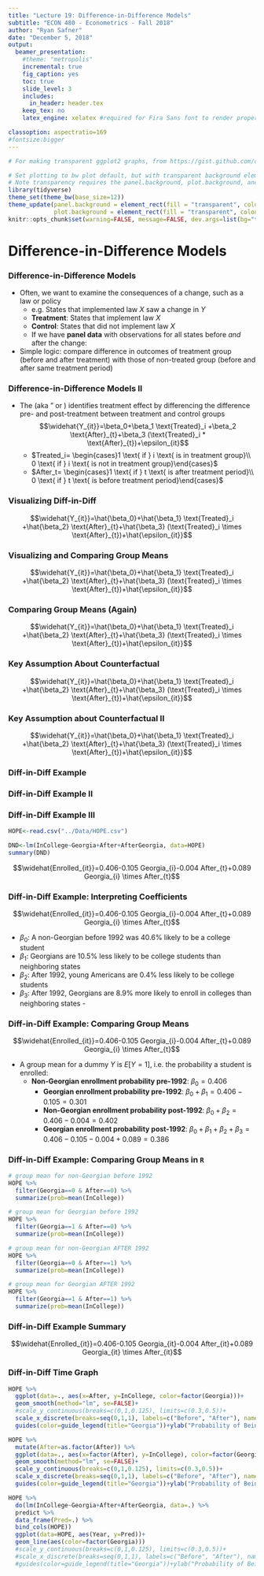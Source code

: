 ```yaml
---
title: "Lecture 19: Difference-in-Difference Models"
subtitle: "ECON 480 - Econometrics - Fall 2018"
author: "Ryan Safner"
date: "December 5, 2018"
output: 
  beamer_presentation:
    #theme: "metropolis"
    incremental: true 
    fig_caption: yes
    toc: true 
    slide_level: 3
    includes:
      in_header: header.tex
    keep_tex: no 
    latex_engine: xelatex #required for Fira Sans font to render properly 

classoption: aspectratio=169
#fontsize:bigger
---
```


```r
# For making transparent ggplot2 graphs, from https://gist.github.com/cboettig/5600558 

# Set plotting to bw plot default, but with transparent background elements.  
# Note transparency requires the panel.background, plot.background, and device background all be set!
library(tidyverse) 
theme_set(theme_bw(base_size=12))
theme_update(panel.background = element_rect(fill = "transparent", colour = NA),
             plot.background = element_rect(fill = "transparent", colour = NA))
knitr::opts_chunk$set(warning=FALSE, message=FALSE, dev.args=list(bg="transparent"))
```

# Difference-in-Difference Models

### Difference-in-Difference Models 

- Often, we want to examine the consequences of a change, such as a law or policy
    - e.g. States that implemented law $X$ saw a change in $Y$
    - **Treatment**: States that implement law $X$
    - **Control**: States that did not implement law $X$
    - If we have **panel data** with observations for all states before *and* after the change:
- Simple logic: compare difference in outcomes of treatment group (before and after treatment) with those of non-treated group (before and after same treatment period)

### Difference-in-Difference Models II

- The \alert{difference-in-difference model} 	(aka \alert{"diff-in-diff"}" or \alert{"DND"}) identifies treatment effect by differencing the difference pre- and post-treatment between treatment and control groups
$$\widehat{Y_{it}}=\beta_0+\beta_1 \text{Treated}_i +\beta_2 \text{After}_{t}+\beta_3 (\text{Treated}_i * \text{After}_{t})+\epsilon_{it}$$
    - $Treated_i= \begin{cases}1 \text{ if } i \text{ is in treatment group}\\ 0 \text{ if } i \text{ is not in treatment group}\end{cases}$
    - $After_t= \begin{cases}1 \text{ if } t \text{ is after treatment period}\\ 0 \text{ if } t \text{ is before treatment period}\end{cases}$

\onslide<4->\begin{table}\small 
		\centering 
		\begin{tabular}{rrrr}
		 & Control & Treatment & \textcolor{red}{Group Diff. ($\Delta Y_i$)}\\ \toprule 
		 Before & $\beta_0$ & $\beta_0+\beta_1$ & \textcolor{red}{$\beta_1$}\\
		 After & $\beta_0+\beta_2$ & $\beta_0+\beta_1+\beta_2+\beta_3$ & \textcolor{red}{$\beta_1+\beta_3$}\\ \midrule 
		 \textcolor{blue}{Time Diff. ($\Delta Y_t$)} & \textcolor{blue}{$\beta_2$}	 & \textcolor{blue}{$\beta_2+\beta_3$} & \textcolor{purple}{$\beta_3$}\\ \bottomrule 
		 & & & \textcolor{purple}{Diff-in-diff ($\Delta_i \Delta_t Y$)}\\ 
		\end{tabular}
	\end{table}
	
### Visualizing Diff-in-Diff
	
$$\widehat{Y_{it}}=\hat{\beta_0}+\hat{\beta_1} \text{Treated}_i +\hat{\beta_2} \text{After}_{t}+\hat{\beta_3} (\text{Treated}_i \times \text{After}_{t})+\hat{\epsilon_{it}}$$
	\vspace{-0.5cm}
	\begin{columns}
		\begin{column}[c]{7cm}
	\begin{figure}
				\begin{tikzpicture}[scale=.45]\scriptsize 
				\draw[->] (-1,0) -- (11,0) coordinate (x axis) node[right]{$time$};
 				\draw[->] (-1,0) -- (-1,11) coordinate (y axis) node[above]{$Y$};	
 				\draw<2->[fill=black](2,2)circle(0.1cm)node[below]{$C_1$};
 				\draw<2->[fill=black](8,4)circle(0.1cm)node[above]{$C_2$};
 				\draw<6->[fill=black](2,5)circle(0.1cm)node[above]{$T_1$};
 				\draw<6->[fill=black](8,10)circle(0.1cm)node[above]{$T_2$};
            	\draw<3->[ultra thick, magenta] (2,2)--(8,4);
            	\draw<5->[ultra thick, dotted, magenta] (2,2)--(8,2)--node[right]{$\hat{\beta_2}$}(8,4);
            	\draw<7->[ultra thick, teal] (2,5)node[left]{$\hat{\beta_0}+\hat{\beta_1}$}--(8,10);
            	\draw<9->[ultra thick, dotted, teal] (2,5)--(8,5);
            	\draw<9->[ultra thick, dotted, magenta](8,5)--node[right]{$\hat{\beta_2}$}(8,7);
            	\draw<9->[ultra thick, dotted, magenta](2,5)--(8,7);
            	\draw<10->[ultra thick, blue](8,7)--node[right]{$\hat{\beta_3}$}(8,10);
            	\draw (2,0.25)--(2,-0.25)node[below]{$t_{Before}$};
            	\draw (8,0.25)--(8,-0.25) node[below]{$t_{After}$};
            	\draw<8->[thick, dotted](2,2)--node[left]{$\hat{\beta_1}$}(2,5);
            	\draw<4->[thick, dotted](2,0)--(2,2)node[left]{\textcolor{magenta}{$\hat{\beta_0}$}};
 			\end{tikzpicture}	
	\end{figure}
		\end{column}
		\begin{column}[c]{8cm}
		\begin{itemize}\small 
			\item<7-> \textcolor{teal}{Treatment ($Treated=1$) group}
			\item<3-> \textcolor{magenta}{Control ($Treated=0$) group}
			\item<4->$\hat{\beta_0}$: value of $Y$ for control before treatment 
			\item<8->$\hat{\beta_1}$: difference between treatment and control (before treatment)
			\item<5->$\hat{\beta_2}$: time difference (for control group)
			\item<10->\textcolor{blue}{$\hat{\beta_3}$}: difference-in-difference: effect of treatment    
		\end{itemize}
		\end{column}
	\end{columns}	

### Visualizing and Comparing Group Means

$$\widehat{Y_{it}}=\hat{\beta_0}+\hat{\beta_1} \text{Treated}_i +\hat{\beta_2} \text{After}_{t}+\hat{\beta_3} (\text{Treated}_i \times \text{After}_{t})+\hat{\epsilon_{it}}$$
\vspace{-0.5cm}
\begin{columns}
		\begin{column}[c]{7cm}
	\begin{figure}
				\begin{tikzpicture}[scale=.45]\scriptsize 
				\draw[->] (-1,0) -- (11,0) coordinate (x axis) node[right]{$time$};
 				\draw[->] (-1,0) -- (-1,11) coordinate (y axis) node[above]{$Y$};	
 				\draw[fill=black](2,2)circle(0.1cm)node[below]{$C_1$};
 				\draw[fill=black](8,4)circle(0.1cm)node[above]{$C_2$};
 				\draw[fill=black](2,5)circle(0.1cm)node[above]{$T_1$};
 				\draw[fill=black](8,10)circle(0.1cm)node[above]{$T_2$};
            	\draw[ultra thick, magenta] (2,2)--(8,4);
            	\draw[ultra thick, dotted, magenta] (2,2)--(8,2)--(8,4);
            	\draw[ultra thick, teal] (2,5)--(8,10);
            	\draw[ultra thick, dotted, teal] (2,5)--(8,5);
            	\draw[ultra thick, dotted, magenta](8,5)--(8,7);
            	\draw[ultra thick, dotted, magenta](2,5)--(8,7);
            	\draw[ultra thick, teal, dotted](8,7)--(8,10);
            	\draw (2,0.25)--(2,-0.25)node[below]{$t_{Before}$};
            	\draw (8,0.25)--(8,-0.25) node[below]{$t_{After}$};
            	\draw[thick, dotted](2,0)--(2,2);
            	\draw<2-> (2,2)node[left]{$\hat{\beta_0}$};
            	\draw<3-> (8,4)node[right]{$\hat{\beta_0}+\hat{\beta_2}$};
            	\draw<4-> (2,5)node[left]{$\hat{\beta_0}+\hat{\beta_1}$};
            	\draw<5-> (8,10)node[right]{\tiny $\hat{\beta_0}+\hat{\beta_1}+\hat{\beta_2}+\hat{\beta_3}$};
            	\draw<6->[color=blue, thick] (8,7)--(8,10);
 			\end{tikzpicture}	
	\end{figure}
		\end{column}
		\begin{column}[c]{8cm}
		\begin{itemize}\small 
			\item<2-> $Y$ for Control Group Before: $\hat{\beta_0}$
			\item<3-> $Y$ for Control Group After: $\hat{\beta_0}+\hat{\beta_2}$
			\item<4-> $Y$ for Treatment Group Before: $\hat{\beta_0}+\hat{\beta_1}$
			\item<5-> $Y$ for Treatment Group After: $\hat{\beta_0}+\hat{\beta_1}+\hat{\beta_2}+\hat{\beta_3}$
			\item<6-> Treatment Effect: \textcolor{blue}{$\hat{\beta_3}$}
		\end{itemize}
		\end{column}
\end{columns}	

### Comparing Group Means (Again)

$$\widehat{Y_{it}}=\hat{\beta_0}+\hat{\beta_1} \text{Treated}_i +\hat{\beta_2} \text{After}_{t}+\hat{\beta_3} (\text{Treated}_i \times \text{After}_{t})+\hat{\epsilon_{it}}$$

\begin{table}\small 
		\centering 
		\begin{tabular}{rrrr}
		 & Control & Treatment & \textcolor{red}{Group Diff. ($\Delta Y_i$)}\\ \toprule 
		 Before & $\beta_0$ & $\beta_0+\beta_1$ & \textcolor{red}{$\beta_1$}\\
		 After & $\beta_0+\beta_2$ & $\beta_0+\beta_1+\beta_2+\beta_3$ & \textcolor{red}{$\beta_1+\beta_3$}\\ \midrule 
		 \textcolor{blue}{Time Diff. ($\Delta Y_t$)} & \textcolor{blue}{$\beta_2$}	 & \textcolor{blue}{$\beta_2+\beta_3$} & \textcolor{purple}{$\beta_3$}\\ \bottomrule 
		 & & & \textcolor{purple}{Diff-in-diff ($\Delta_i \Delta_t Y$)}\\ 
		\end{tabular}
\end{table}

### Key Assumption About Counterfactual

$$\widehat{Y_{it}}=\hat{\beta_0}+\hat{\beta_1} \text{Treated}_i +\hat{\beta_2} \text{After}_{t}+\hat{\beta_3} (\text{Treated}_i \times \text{After}_{t})+\hat{\epsilon_{it}}$$
\vspace{-0.5cm}
\begin{columns}
		\begin{column}[c]{7cm}
	\begin{figure}
				\begin{tikzpicture}[scale=.45]\scriptsize 
				\draw[->] (-1,0) -- (11,0) coordinate (x axis) node[right]{$time$};
 				\draw[->] (-1,0) -- (-1,11) coordinate (y axis) node[above]{$Y$};	
 				\draw[fill=black](2,2)circle(0.1cm)node[below]{$C_1$};
 				\draw[fill=black](8,4)circle(0.1cm)node[above]{$C_2$};
 				\draw[fill=black](2,5)circle(0.1cm)node[above]{$T_1$};
 				\draw[fill=black](8,10)circle(0.1cm)node[above]{$T_2$};
            	\draw[ultra thick, magenta] (2,2)--(8,4);
            	\draw[ultra thick, dotted, magenta] (2,2)--(8,2)--(8,4);
            	\draw[ultra thick, teal] (2,5)--(8,10);
            	\draw[ultra thick, dotted, teal] (2,5)--(8,5);
            	\draw[ultra thick, dotted, magenta](8,5)--(8,7);
            	\draw[ultra thick, dotted, magenta](2,5)--(8,7);
            	\draw[ultra thick, teal, dotted](8,7)--(8,10);
            	\draw (2,0.25)--(2,-0.25)node[below]{$t_{Before}$};
            	\draw (8,0.25)--(8,-0.25) node[below]{$t_{After}$};
            	\draw[thick, dotted](2,0)--(2,2);
 			\end{tikzpicture}	
	\end{figure}
		\end{column}
		\begin{column}[c]{8cm}
		\begin{itemize}\small 
			\item<2-> Key assumption in DND models is that the time trend is parallel
			\item<3-> Treatment \& control groups must be similar over time \emph{except for treatment}
			\item<4-> \textcolor{purple}{Counterfactual} if the treatment group were \emph{not} treated, they would change the same as control group over time $\hat{\beta_2}$
		\end{itemize}
		\end{column}
	\end{columns}	

### Key Assumption about Counterfactual II

$$\widehat{Y_{it}}=\hat{\beta_0}+\hat{\beta_1} \text{Treated}_i +\hat{\beta_2} \text{After}_{t}+\hat{\beta_3} (\text{Treated}_i \times \text{After}_{t})+\hat{\epsilon_{it}}$$
\vspace{-0.5cm}
\begin{columns}
		\begin{column}[c]{7cm}
	\begin{figure}
				\begin{tikzpicture}[scale=.45]\scriptsize 
				\draw[->] (-1,0) -- (11,0) coordinate (x axis) node[right]{$time$};
 				\draw[->] (-1,0) -- (-1,11) coordinate (y axis) node[above]{$Y$};	
 				\draw[fill=black](2,2)circle(0.1cm)node[below]{$C_1$};
 				\draw[fill=black](8,4)circle(0.1cm)node[above]{$C_2$};
 				\draw[fill=black](2,5)circle(0.1cm)node[above]{$T_1$};
 				\draw[fill=black](8,10)circle(0.1cm)node[above]{$T_2$};
            	\draw[ultra thick, magenta] (2,2)--(8,4);
            	\draw[ultra thick, dotted, magenta] (2,2)--(8,2)--(8,4);
            	\draw[ultra thick, teal] (2,5)--(8,10);
            	\draw[ultra thick, dotted, teal] (2,5)--(8,5);
            	\draw[ultra thick, dotted, magenta](8,5)--(8,5.5);
            	\draw[ultra thick, dotted, magenta](2,5)--(8,5.5);
            	\draw[ultra thick, teal, dotted](8,5.5)--(8,10);
            	\draw (2,0.25)--(2,-0.25)node[below]{$t_{Before}$};
            	\draw (8,0.25)--(8,-0.25) node[below]{$t_{After}$};
            	\draw[thick, dotted](2,0)--(2,2);
 			\end{tikzpicture}	
	\end{figure}
		\end{column}
		\begin{column}[c]{8cm}
		\begin{itemize}\small 
			\item<2-> If time trend is different between treatment and control groups
			\item<3-> Treatment effect may be over/under-estimated!  
		\end{itemize}
		\end{column}
	\end{columns}	

### Diff-in-Diff Example

\begin{example}
	In 1993 Georgia initiated a HOPE scholarship program to let state residents with at least a B average in high school attend public college in Georgia for free. Did it increase college enrollment?  
	\begin{itemize}
		\item<2-> Dynarski, Susan (2000), "Hope for Whom? Financial Aid for the Middle Class and Its Impact on College Attendance" micro-level data on 4,291 young individuals: 
		\begin{itemize}
			\item<3-> InCollege$_{it}=\begin{cases}1 \text{ if } i \text{ is in college during year }t\\ 0 \text{ if } i \text{ is not in college during year }t\\ \end{cases}$
			\item<4-> Georgia$_i=\begin{cases}1 \text{ if } i \text{ is a Georgia resident}\\ 0 \text{ if } i \text{ is not a Georgia resident}\\ \end{cases}$
			\item<5-> After$_t=\begin{cases}1 \text{ if } t \text{ is after 1992}\\ 0 \text{ if } t \text{ is after 1992}\\ \end{cases}$
			\item<6-> \textcolor{magenta}{Note: With a dummy \emph{dependent} variable ($Y$), coefficients estimate the probability $Y=1$, i.e. the \emph{probability} a person is enrolled in college}
		\end{itemize} 
  \end{itemize}
\end{example}

### Diff-in-Diff Example II

\begin{example}
	In 1993 Georgia initiated a HOPE scholarship program to let state residents with at least a B average in high school attend public college in Georgia for free. Did it increase college enrollment?  
\begin{itemize}
		\item<2-> We can use a diff-in-diff model to measure the effect of HOPE scholarship on enrollments 
		\item<3-> Georgia and nearby states: if not for HOPE, changes should be the same over time
		\item<4-> Treatment period: 1992
		\item<5-> Treatment: Georgia 
	\end{itemize}
	\begin{align*}
	\only<6->{\Delta_i \Delta_t Enrolled &= (\text{GA}_{after}-\text{GA}_{before})-(\text{neighbors}_{after}-\text{neighbors}_{before})\\}
	\only<7->{\widehat{Enrolled_{it}} &= \beta_0+\beta_1 Georgia_{it}+\beta_2 After_{it}+\beta_3 Georgia_{it} \times After_{it}\\}
	\end{align*}
\end{example}

### Diff-in-Diff Example III

```r
HOPE<-read.csv("../Data/HOPE.csv")
```

\columnsbegin

\column{.5\textwidth}

\tiny 

```r
DND<-lm(InCollege~Georgia+After+AfterGeorgia, data=HOPE)
summary(DND)
```

\column{.5\textwidth}

$$\widehat{Enrolled_{it}}=0.406-0.105 Georgia_{i}-0.004 After_{t}+0.089 Georgia_{i} \times After_{t}$$

\columnsend

### Diff-in-Diff Example: Interpreting Coefficients

$$\widehat{Enrolled_{it}}=0.406-0.105 Georgia_{i}-0.004 After_{t}+0.089 Georgia_{i} \times After_{t}$$

- $\beta_0$: A non-Georgian before 1992 was 40.6\% likely to be a college student
- $\beta_1$: Georgians are 10.5\% less likely to be college students than neighboring states
- $\beta_2$: After 1992, young Americans are 0.4\% less likely to be college students
- $\beta_3$: After 1992, Georgians are 8.9\% more likely to enroll in colleges than neighboring states
-\alert{Treatment effect: HOPE increased enrollment likelihood by 8.9\%}

### Diff-in-Diff Example: Comparing Group Means 

$$\widehat{Enrolled_{it}}=0.406-0.105 Georgia_{i}-0.004 After_{t}+0.089 Georgia_{i} \times After_{t}$$

- A group mean for a dummy $Y$ is $E[Y=1]$, i.e. the probability a student is enrolled: 
    - **Non-Georgian enrollment probability pre-1992**: $\beta_0=0.406$
		- **Georgian enrollment probability pre-1992**: $\beta_0+\beta_1=0.406-0.105=0.301$
		- **Non-Georgian enrollment probability post-1992**: $\beta_0+\beta_2=0.406-0.004=0.402$
		- **Georgian enrollment probability post-1992**: $\beta_0+\beta_1+\beta_2+\beta_3=0.406-0.105-0.004+0.089=0.386$

### Diff-in-Diff Example: Comparing Group Means in `R`

\columnsbegin

\column{.5\textwidth}

\scriptsize 
```r
# group mean for non-Georgian before 1992
HOPE %>%
  filter(Georgia==0 & After==0) %>%
  summarize(prob=mean(InCollege))

# group mean for Georgian before 1992
HOPE %>%
  filter(Georgia==1 & After==0) %>%
  summarize(prob=mean(InCollege))
```

\column{.5\textwidth}

\scriptsize 

```r
# group mean for non-Georgian AFTER 1992
HOPE %>%
  filter(Georgia==0 & After==1) %>%
  summarize(prob=mean(InCollege))

# group mean for Georgian AFTER 1992
HOPE %>%
  filter(Georgia==1 & After==1) %>%
  summarize(prob=mean(InCollege))
```

\columnsend

### Diff-in-Diff Example Summary

$$\widehat{Enrolled_{it}}=0.406-0.105 Georgia_{it}-0.004 After_{it}+0.089 Georgia_{it} \times After_{it}$$

\begin{table}\small 
		\centering 
		\begin{tabular}{rrrr}
		 & Neighbors & Georgia & \textcolor{red}{Group Diff. ($\Delta Y_i$)}\\ \toprule 
		 Before & $0.406$ & $0.301$ & \textcolor{red}{$-0.105$}\\
		 After & $0.402$ & $0.386$ & \textcolor{red}{$0.016$}\\ \midrule 
		 \textcolor{blue}{Time Diff. ($\Delta Y_t$)} & \textcolor{blue}{$-0.004$}	& \textcolor{blue}{$0.085$} & \textcolor{purple}{$0.089$}\\ \bottomrule 
		 & & & \textcolor{purple}{Diff-in-diff ($\Delta \Delta Y$)}\\ 
		\end{tabular}
	\end{table}

\onslide<2->\begin{align*}
	\Delta_i \Delta_t Enrolled &= (\text{GA}_{after}-\text{GA}_{before})-(\text{neighbors}_{after}-\text{neighbors}_{before})\\
	&=(0.386-0.301)-(0.402-0.406)\\
	&=(\text{\textcolor{blue}{0.085}})-(-\text{\textcolor{blue}{0.004}})\\
	&=\text{\textcolor{purple}{0.089}}\\
	\end{align*}

### Diff-in-Diff Time Graph

```r
HOPE %>%
  ggplot(data=., aes(x=After, y=InCollege, color=factor(Georgia)))+
  geom_smooth(method="lm", se=FALSE)+
  #scale_y_continuous(breaks=c(0,1,0.125), limits=c(0.3,0.5))+
  scale_x_discrete(breaks=seq(0,1,1), labels=c("Before", "After"), name="Before or After HOPE")+
  guides(color=guide_legend(title="Georgia"))+ylab("Probability of Being Enrolled in College")
```

```r
HOPE %>%
  mutate(After=as.factor(After)) %>% 
  ggplot(data=., aes(x=factor(After), y=InCollege), color=factor(Georgia))+
  geom_smooth(method="lm", se=FALSE)+
  scale_y_continuous(breaks=c(0,1,0.125), limits=c(0.3,0.5))+
  scale_x_discrete(breaks=seq(0,1,1), labels=c("Before", "After"), name="Before or After HOPE")+
  guides(color=guide_legend(title="Georgia"))+ylab("Probability of Being Enrolled in College")
```

```r
HOPE %>%
  do(lm(InCollege~Georgia+After+AfterGeorgia, data=.) %>%
  predict %>%
  data_frame(Pred=.) %>%
  bind_cols(HOPE))
  ggplot(data=HOPE, aes(Year, y=Pred))+
  geom_line(aes(color=factor(Georgia)))
  #scale_y_continuous(breaks=c(0,1,0.125), limits=c(0.3,0.5))+
  #scale_x_discrete(breaks=seq(0,1,1), labels=c("Before", "After"), name="Before or After HOPE")+
  #guides(color=guide_legend(title="Georgia"))+ylab("Probability of Being Enrolled in College")

```